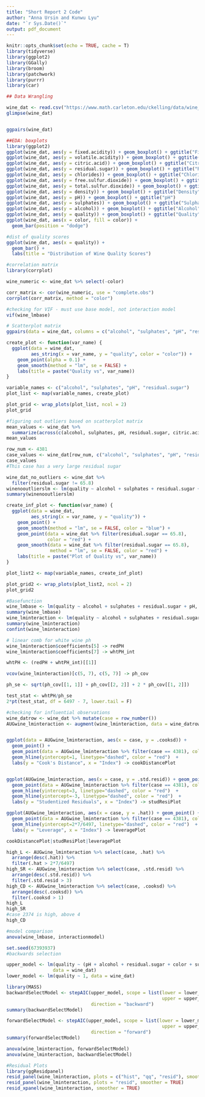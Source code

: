 ```yaml
---
title: "Short Report 2 Code"
author: "Anna Ursin and Kunwu Lyu"
date: "`r Sys.Date()`"
output: pdf_document
---
```

```r
knitr::opts_chunk$set(echo = TRUE, cache = T)
library(tidyverse)
library(ggplot2)
library(GGally)
library(broom)
library(patchwork)
library(purrr)
library(car)
```


```r
## Data Wrangling

wine_dat <- read.csv("https://www.math.carleton.edu/ckelling/data/wine_project.csv")
glimpse(wine_dat)


ggpairs(wine_dat)
```

```r
##EDA: boxplots
library(ggplot2)
ggplot(wine_dat, aes(y = fixed.acidity)) + geom_boxplot() + ggtitle("Fixed Acidity")
ggplot(wine_dat, aes(y = volatile.acidity)) + geom_boxplot() + ggtitle("Volatile Acidity")
ggplot(wine_dat, aes(y = citric.acid)) + geom_boxplot() + ggtitle("Citric Acid")
ggplot(wine_dat, aes(y = residual.sugar)) + geom_boxplot() + ggtitle("Residual Sugar")
ggplot(wine_dat, aes(y = chlorides)) + geom_boxplot() + ggtitle("Chlorides")
ggplot(wine_dat, aes(y = free.sulfur.dioxide)) + geom_boxplot() + ggtitle("Free Sulfur Dioxide")
ggplot(wine_dat, aes(y = total.sulfur.dioxide)) + geom_boxplot() + ggtitle("Total Sulfur Dioxide")
ggplot(wine_dat, aes(y = density)) + geom_boxplot() + ggtitle("Density")
ggplot(wine_dat, aes(y = pH)) + geom_boxplot() + ggtitle("pH")
ggplot(wine_dat, aes(y = sulphates)) + geom_boxplot() + ggtitle("Sulphates")
ggplot(wine_dat, aes(y = alcohol)) + geom_boxplot() + ggtitle("Alcohol")
ggplot(wine_dat, aes(y = quality)) + geom_boxplot() + ggtitle("Quality")
ggplot(wine_dat, aes(x = color, fill = color)) +
  geom_bar(position = "dodge")
```


```r
#dist of quality scores
ggplot(wine_dat, aes(x = quality)) + 
  geom_bar() + 
  labs(title = "Distribution of Wine Quality Scores")
```

```r
#correlation matrix
library(corrplot)

wine_numeric <- wine_dat %>% select(-color)

corr_matrix <- cor(wine_numeric, use = "complete.obs")
corrplot(corr_matrix, method = "color")

#checking for VIF - must use base model, not interaction model
vif(wine_lmbase)
```

```r
# Scatterplot matrix
ggpairs(data = wine_dat, columns = c("alcohol", "sulphates", "pH", "residual.sugar", "quality"))

create_plot <- function(var_name) {
  ggplot(data = wine_dat, 
         aes_string(x = var_name, y = "quality", color = "color")) +
    geom_point(alpha = 0.1) +
    geom_smooth(method = "lm", se = FALSE) + 
    labs(title = paste("Quality vs", var_name))
}

variable_names <- c("alcohol", "sulphates", "pH", "residual.sugar")
plot_list <- map(variable_names, create_plot)

plot_grid <- wrap_plots(plot_list, ncol = 2)
plot_grid
```
```r
#figuring out outliers based on scatterplot matrix
mean_values <- wine_dat %>%
  summarize(across(c(alcohol, sulphates, pH, residual.sugar, citric.acid, fixed.acidity), mean, na.rm = TRUE))
mean_values

row_num <- 4381
case_values <- wine_dat[row_num, c("alcohol", "sulphates", "pH", "residual.sugar", "citric.acid", "fixed.acidity")]
case_values
#This case has a very large residual sugar
```
```r
wine_dat_no_outliers <- wine_dat %>%
  filter(residual.sugar != 65.8)
winenooutlierslm <- lm(quality ~ alcohol + sulphates + residual.sugar + pH*color, data = wine_dat_no_outliers)
summary(winenooutlierslm)

create_inf_plot <- function(var_name) {
  ggplot(data = wine_dat, 
         aes_string(x = var_name, y = "quality")) +
    geom_point() +
    geom_smooth(method = "lm", se = FALSE, color = "blue") +
    geom_point(data = wine_dat %>% filter(residual.sugar == 65.8), 
               color = "red") +
    geom_smooth(data = wine_dat %>% filter(residual.sugar == 65.8), 
                method = "lm", se = FALSE, color = "red") +
    labs(title = paste("Plot of Quality vs", var_name))
}

plot_list2 <- map(variable_names, create_inf_plot)

plot_grid2 <- wrap_plots(plot_list2, ncol = 2)
plot_grid2
```



```r
#Basefunction
wine_lmbase <- lm(quality ~ alcohol + sulphates + residual.sugar + pH, data = wine_dat)
summary(wine_lmbase)
wine_lminteraction <- lm(quality ~ alcohol + sulphates + residual.sugar + pH*color, data = wine_dat)
summary(wine_lminteraction)
confint(wine_lminteraction)
```

```r
# linear comb for white wine ph
wine_lminteraction$coefficients[5] -> redPH
wine_lminteraction$coefficients[7] -> whtPH_int

whtPH <- (redPH + whtPH_int)[[1]]

vcov(wine_lminteraction)[c(5, 7), c(5, 7)] -> ph_cov

ph_se <- sqrt(ph_cov[[1, 1]] + ph_cov[[2, 2]] + 2 * ph_cov[[1, 2]])

test_stat <- whtPH/ph_se
2*pt(test_stat, df = 6497 - 7, lower.tail = F)
```



```r
#checking for influential observations
wine_datrow <- wine_dat %>% mutate(case = row_number())
AUGwine_lminteraction <- augment(wine_lminteraction, data = wine_datrow)


ggplot(data = AUGwine_lminteraction, aes(x = case, y = .cooksd)) + 
  geom_point() + 
  geom_point(data = AUGwine_lminteraction %>% filter(case == 4381), color = "blue") + 
  geom_hline(yintercept=1, linetype="dashed", color = "red")  + 
  labs(y = "Cook's Distance", x = "Index") -> cookDistancePlot


ggplot(AUGwine_lminteraction, aes(x = case, y = .std.resid)) + geom_point() + 
  geom_point(data = AUGwine_lminteraction %>% filter(case == 4381), color = "blue") + 
  geom_hline(yintercept=3, linetype="dashed", color = "red")  + 
  geom_hline(yintercept=-3, linetype="dashed", color = "red")  + 
  labs(y = "Studentized Residuals", x = "Index") -> studResiPlot

ggplot(AUGwine_lminteraction, aes(x = case, y = .hat)) + geom_point() + 
  geom_point(data = AUGwine_lminteraction %>% filter(case == 4381), color = "blue") + 
  geom_hline(yintercept=2*7/6497, linetype="dashed", color = "red")  + 
  labs(y = "Leverage", x = "Index") -> leveragePlot

cookDistancePlot|studResiPlot|leveragePlot 

high_L <- AUGwine_lminteraction %>% select(case, .hat) %>% 
  arrange(desc(.hat)) %>%
  filter(.hat > 2*7/6497)
high_SR <- AUGwine_lminteraction %>% select(case, .std.resid) %>% 
  arrange(desc(.std.resid)) %>% 
  filter(.std.resid > 3)
high_CD <- AUGwine_lminteraction %>% select(case, .cooksd) %>% 
  arrange(desc(.cooksd)) %>% 
  filter(.cooksd > 1)
high_L
high_SR
#case 2374 is high, above 4
high_CD
```

```r
#model comparison
anova(wine_lmbase, interactionmodel)
```

```r
set.seed(67393937)
#backwards selection

upper_model <- lm(quality ~ (pH + alcohol + residual.sugar + color + sulphates + fixed.acidity + volatile.acidity + citric.acid + chlorides + free.sulfur.dioxide + total.sulfur.dioxide + density)^2,
                 data = wine_dat)
lower_model <- lm(quality ~ 1, data = wine_dat)

library(MASS)
backwardSelectModel <- stepAIC(upper_model, scope = list(lower = lower_model, 
                                                         upper = upper_model),
                               direction = "backward")
summary(backwardSelectModel)

forwardSelectModel <- stepAIC(upper_model, scope = list(lower = lower_model, 
                                                         upper = upper_model),
                               direction = "forward")
summary(forwardSelectModel)

anova(wine_lminteraction, forwardSelectModel)
anova(wine_lminteraction, backwardSelectModel)
```

```r
#Residual Plots
library(ggResidpanel)
resid_panel(wine_lminteraction, plots = c("hist", "qq", "resid"), smoother = T)
resid_panel(wine_lminteraction, plots = "resid", smoother = TRUE)
resid_xpanel(wine_lminteraction, smoother = TRUE)

```


